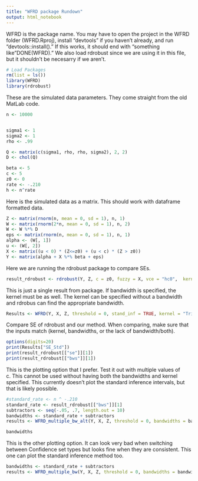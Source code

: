 ```yaml
---
title: "WFRD package Rundown"
output: html_notebook
---
```

WFRD is the package name. You may have to open the project in the WFRD folder (WFRD.Rproj), install "devtools" if you haven't already, and run "devtools::install()." If this works, it should end with "something like "DONE(WFRD)." We also load rdrobust since we are using it in this file, but it shouldn't be necesarry if we aren't.
```r
# Load Packages
rm(list = ls())
library(WFRD)
library(rdrobust)
```

These are the simulated data parameters. They come straight from the old MatLab code. 
```r
n <- 10000


sigma1 <- 1
sigma2 <- 1
rho <- .99

Q <- matrix(c(sigma1, rho, rho, sigma2), 2, 2)
D <- chol(Q)

beta <- 5
c <- 5
z0 <- 0
rate <- -.210
h <- n^rate
```

Here is the simulated data as a matrix. This should work with dataframe formatted data. 
```r

Z <- matrix(rnorm(n, mean = 0, sd = 1), n, 1)
W <- matrix(rnorm(2*n, mean = 0, sd = 1), n, 2)
W <- W %*% D
eps <- matrix(rnorm(n, mean = 0, sd = 1), n, 1)
alpha <- (W[, 1])
u <- (W[, 2])
X <- matrix((u < 0) * (Z<=z0) + (u < c) * (Z > z0))
Y <- matrix(alpha + X %*% beta + eps)
```


Here we are running the rdrobust package to compare SEs.
```r
result_rdrobust <- rdrobust(Y, Z, c = z0, fuzzy = X, vce = "hc0",  kernel = "tri")
```

This is just a single result from package. If bandwidth is specified, the kernel must be as well. The kernel can be specified without a bandwidth and rdrobus can find the appropriate bandwidth.
```r
Results <- WFRD(Y, X, Z, threshold = 0, stand_inf = TRUE, kernel = "Triangular")
```

Compare SE of rdrobust and our method. When comparing, make sure that the inputs match (kernel, bandwidths, or the lack of bandwidth/both).
```r
options(digits=20)
print(Results["SE_Std"])
print(result_rdrobust[["se"]][1])
print(result_rdrobust[["bws"]][1])

```

This is the plotting option that I prefer. Test it out with multiple values of c. This cannot be used without having both the bandwidths and kernel specified. This currently doesn't plot the standard inference intervals, but that is likely possible. 
```r
#standard_rate <- n ^ -.210
standard_rate <- result_rdrobust[["bws"]][1]
subtractors <- seq(-.05, .7, length.out = 10)
bandwidths <- standard_rate + subtractors
results <- WFRD_multiple_bw_alt(Y, X, Z, threshold = 0, bandwidths = bandwidths,  kernel = "Triangular", greyscale =  FALSE, plot_stand = TRUE, whisk_width = .05, plot_ref = TRUE)
```
```r
bandwidths
```
This is the other plotting option. It can look very bad when switching between Confidence set types but looks fine when they are consistent. This one can plot the standard inference method too. 
```r
bandwidths <- standard_rate + subtractors
results <- WFRD_multiple_bw(Y, X, Z, threshold = 0, bandwidths = bandwidths,  kernel = "Triangular")
```



